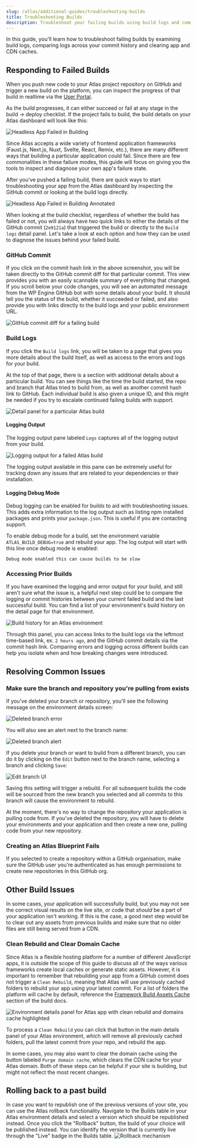 ```yaml
---
slug: /atlas/additional-guides/troubleshooting-builds
title: Troubleshooting Builds
description: Troubleshoot your failing builds using build logs and commit history
---
```


In this guide, you'll learn how to troubleshoot failing builds by examining build logs, comparing logs across your commit history and clearing app and CDN caches.

## Responding to Failed Builds

When you push new code to your Atlas project repository on GitHub and trigger a new build on the platform, you can inspect the progress of that build in realtime via the [User Portal](https://my.wpengine.com/atlas).

As the build progresses, it can either succeed or fail at any stage in the build -> deploy checklist. If the project fails to build, the build details on your Atlas dashboard will look like this:

![Headless App Failed in Building](./assets/img/troubleshooting-builds/failing-atlas-build.png)

Since Atlas accepts a wide variety of frontend application frameworks (Faust.js, Next.js, Nuxt, Svelte, React, Remix, etc.), there are many different ways that building a particular application could fail. Since there are few commonalities in these failure modes, this guide will focus on giving you the tools to inspect and diagnose your own app's failure state.

After you've pushed a failing build, there are quick ways to start troubleshooting your app from the Atlas dashboard by inspecting the GitHub commit or looking at the build logs directly.

![Headless App Failed in Building Annotated](./assets/img/troubleshooting-builds/failing-atlas-build-annotated.png)

When looking at the build checklist, regardless of whether the build has failed or not, you will always have two quick links to either the details of the GitHub commit (`2e9121a`) that triggered the build or directly to the `Build logs` detail panel. Let's take a look at each option and how they can be used to diagnose the issues behind your failed build.

### GitHub Commit

If you click on the commit hash link in the above screenshot, you will be taken directly to the GitHub commit diff for that particular commit. This view provides you with an easily scannable summary of everything that changed. If you scroll below your code changes, you will see an automated message from the WP Engine GitHub bot with some details about your build. It should tell you the status of the build, whether it succeeded or failed, and also provide you with links directly to the build logs and your public environment URL.

![GitHub commit diff for a failing build](./assets/img/troubleshooting-builds/github-commit-diff-failing-build.png)

### Build Logs

If you click the `Build logs` link, you will be taken to a page that gives you more details about the build itself, as well as access to the errors and logs for your build.

At the top of that page, there is a section with additional details about a particular build. You can see things like the time the build started, the repo and branch that Atlas tried to build from, as well as another commit hash link to GitHub. Each individual build is also given a unique ID, and this might be needed if you try to escalate continued failing builds with support.

![Detail panel for a particular Atlas build](./assets/img/troubleshooting-builds/build-log-detail-panel.png)

#### Logging Output

The logging output pane labeled `Logs` captures all of the logging output from your build.

![Logging output for a failed Atlas build](./assets/img/troubleshooting-builds/logging-output-atlas-builds-v2.png)

The logging output available in this pane can be extremely useful for tracking down any issues that are related to your dependencies or their installation.

#### Logging Debug Mode

Debug logging can be enabled for builds to aid with troubleshooting issues. This adds extra information to the log output such as listing npm installed packages and prints your `package.json`. This is useful if you are contacting support.

To enable debug mode for a build, set the environment variable `ATLAS_BUILD_DEBUG=true` and rebuild your app. The log output will start with this line once debug mode is enabled:
```
Debug mode enabled this can cause builds to be slow
```

### Accessing Prior Builds

If you have examined the logging and error output for your build, and still aren't sure what the issue is, a helpful next step could be to compare the logging or commit histories between your current failed build and the last successful build. You can find a list of your environment's build history on the detail page for that environment.

![Build history for an Atlas environment](./assets/img/troubleshooting-builds/build-history-atlas.png)

Through this panel, you can access links to the build logs via the leftmost time-based link, ex. `2 hours ago`, and the GitHub commit details via the commit hash link. Comparing errors and logging across different builds can help you isolate when and how breaking changes were introduced.

## Resolving Common Issues


### Make sure the branch and repository you're pulling from exists

If you've deleted your branch or repository, you'll see the following message on the environment details screen:

![Deleted branch error ](./assets/img/troubleshooting-builds/deleted-branch-error.png)

You will also see an alert next to the branch name:

![Deleted branch alert ](./assets/img/troubleshooting-builds/deleted-branch-alert.png)

If you delete your branch or want to build from a different branch, you can do it by clicking on the `Edit` button next to the branch name, selecting a branch and clicking `Save`:

![Edit branch UI](./assets/img/troubleshooting-builds/edit-branch-ui.png)

Saving this setting will trigger a rebuild. For all subsequent builds the code will be sourced from the new branch you selected and all commits to this branch will cause the environment to rebuild.

At the moment, there's no way to change the repository your application is pulling code from. If you've deleted the repository, you will have to delete your environments and your application and then create a new one, pulling code from your new repository.


### Creating an Atlas Blueprint Fails

If you selected to create a repository within a GitHub organisation, make sure the GitHub user you're authenticated as has enough permissions to create new repositories in this GitHub org.



## Other Build Issues

In some cases, your application will successfully build, but you may not see the correct visual results on the live site, or code that _should_ be a part of your application isn't working. If this is the case, a good next step would be to clear out any assets from previous builds and make sure that no older files are still being served from a CDN.

### Clean Rebuild and Clear Domain Cache

Since Atlas is a flexible hosting platform for a number of different JavaScript apps, it is outside the scope of this guide to discuss all of the ways various frameworks create local caches or generate static assets. However, it is important to remember that rebuilding your app from a GitHub commit does not trigger a `Clean Rebuild`, meaning that Atlas will use previously cached folders to rebuild your app using your latest commit. For a list of folders the platform will cache by default, reference the [Framework Build Assets Cache](../customization/builds#framework-build-assets-cache) section of the build docs.

![Environment details panel for Atlas app with clean rebuild and domains cache highlighted](./assets/img/troubleshooting-builds/env-details-panel-atlas-build.png)

To process a `Clean Rebuild` you can click that button in the main details panel of your Atlas environment, which will remove all previously cached folders, pull the latest commit from your repo, and rebuild the app.

In some cases, you may also want to clear the domain cache using the button labeled `Purge domain cache`, which clears the CDN cache for your Atlas domain. Both of these steps can be helpful if your site is building, but might not reflect the most recent changes.


## Rolling back to a past build
In case you want to republish one of the previous versions of your site, you can use the Atlas rollback functionality. 
Navigate to the Builds table in your Atlas environment details and select a version which should be republished instead. Once you click the "Rollback" button, the build of your choice will be published instead. You can identify the version that is currently live through the "Live" badge in the Builds table.
![Rollback mechanism](./assets/img/troubleshooting-builds/rollback.png)

